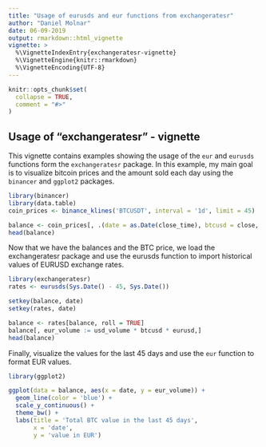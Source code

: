```yaml
---
title: "Usage of eurusds and eur functions from exchangeratesr"
author: "Daniel Molnar"
date: 06-09-2019
output: rmarkdown::html_vignette
vignette: >
  %\VignetteIndexEntry{exchangeratesr-vignette}
  %\VignetteEngine{knitr::rmarkdown}
  %\VignetteEncoding{UTF-8}
---
```


```r
knitr::opts_chunk$set(
  collapse = TRUE,
  comment = "#>"
)
```

## Usage of "exchangeratesr" - vignette

This vignette contains examples showing the usage of the `eur` and `eurusds` functions form the `exchangeratesr` package.
In this example, my main goal is to visualize bitcoin prices and the amount sold each day using the `binancer` and `ggplot2` packages.

```r
library(binancer)
library(data.table)
coin_prices <- binance_klines('BTCUSDT', interval = '1d', limit = 45)

balance <- coin_prices[, .(date = as.Date(close_time), btcusd = close, usd_volume = volume)]
head(balance)
```

Now that we have the balances and the BTC price, we load the exchangeratesr package and use the eurusds function to import historical values of EURUSD exchange rates.

```r
library(exchangeratesr)
rates <- eurusds(Sys.Date() - 45, Sys.Date())

setkey(balance, date)
setkey(rates, date)

balance <- rates[balance, roll = TRUE]
balance[, eur_volume := usd_volume * btcusd * eurusd,]
head(balance)
```

Finally, visualize the values for the last 45 days and use the `eur` function to format EUR values.


```r
library(ggplot2)

ggplot(data = balance, aes(x = date, y = eur_volume)) +
  geom_line(color = 'blue') +
  scale_y_continuous() +
  theme_bw() +
  labs(title = 'Total BTC value in the last 45 days',
       x = 'date',
       y = 'value in EUR')
```


